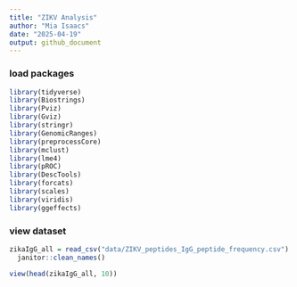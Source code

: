```yaml
---
title: "ZIKV Analysis"
author: "Mia Isaacs"
date: "2025-04-19"
output: github_document
---
```


### load packages

```r
library(tidyverse)
library(Biostrings)
library(Pviz)
library(Gviz)
library(stringr)
library(GenomicRanges)
library(preprocessCore) 
library(mclust) 
library(lme4)
library(pROC)
library(DescTools)
library(forcats)
library(scales)
library(viridis)
library(ggeffects)
```

### view dataset

```r
zikaIgG_all = read_csv("data/ZIKV_peptides_IgG_peptide_frequency.csv") |> 
  janitor::clean_names()

view(head(zikaIgG_all, 10))
```




